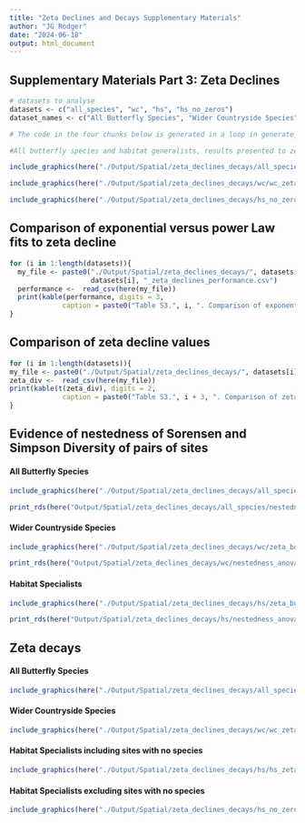 ```yaml
---
title: "Zeta Declines and Decays Supplementary Materials"
author: "JG Rodger"
date: "2024-06-18"
output: html_document
---
```


##  Supplementary Materials Part 3: Zeta Declines

```r
# datasets to analyse
datasets <- c("all_species", "wc", "hs", "hs_no_zeros")
dataset_names <- c("All Butterfly Species", "Wider Countryside Species", "Habitat Specialists including sites with no species", "Habitat Specialists excluding sites with no species" )
```


```r
# The code in the four chunks below is generated in a loop in generate_code_chunks_for_supp_report and manually copied and pasted here 

#All butterfly species and habitat generalists, results presented to zeta order 20, habitat specialists to order 10

```

```r
include_graphics(here("./Output/Spatial/zeta_declines_decays/all_species/all_species_zeta_decline_to_20.png"))
```

```r
include_graphics(here("./Output/Spatial/zeta_declines_decays/wc/wc_zeta_decline_to_20.png"))
```

```r
include_graphics(here("./Output/Spatial/zeta_declines_decays/hs_no_zeros/hs_no_zeros_zeta_decline_to_10.png"))
```

## Comparison of exponential versus power Law fits to zeta decline
```r
for (i in 1:length(datasets)){
  my_file <- paste0("./Output/Spatial/zeta_declines_decays/", datasets[i], "/", 
                    datasets[i], "_zeta_declines_performance.csv")
  performance <-  read_csv(here(my_file))
  print(kable(performance, digits = 3,
             caption = paste0("Table S3.", i, ". Comparison of exponential versus power law fits to zeta decline for ", dataset_names[i])))
}
```

## Comparison of zeta decline values
```r

for (i in 1:length(datasets)){
my_file <- paste0("./Output/Spatial/zeta_declines_decays/", datasets[i], "/", datasets[i], "_zeta_decline_exact.csv")
zeta_div <-  read_csv(here(my_file))
print(kable(t(zeta_div), digits = 2,
             caption = paste0("Table S3.", i + 3, ". Comparison of zeta diversity values for ", dataset_names[i])))
}
```

## Evidence of nestedness of Sorensen and Simpson Diversity of pairs of sites 


#### All Butterfly Species
```r
include_graphics(here("./Output/Spatial/zeta_declines_decays/all_species/zeta_boxplot.png."))
```

```r
print_rds(here("Output/Spatial/zeta_declines_decays/all_species/nestedness_anova_table.rds"), tab_no = "S3.9")
```

#### Wider Countryside Species
```r
include_graphics(here("./Output/Spatial/zeta_declines_decays/wc/zeta_boxplot.png."))
```

```r
print_rds(here("Output/Spatial/zeta_declines_decays/wc/nestedness_anova_table.rds"), tab_no = "S3.10")
```

#### Habitat Specialists
```r
include_graphics(here("./Output/Spatial/zeta_declines_decays/hs/zeta_boxplot.png."))
```

```r
print_rds(here("Output/Spatial/zeta_declines_decays/hs/nestedness_anova_table.rds"), tab_no = "S3.11")
```


## Zeta decays


#### All Butterfly Species
```r
include_graphics(here("./Output/Spatial/zeta_declines_decays/all_species/all_species_zeta_distance_decays.png"))
```

#### Wider Countryside Species
```r
include_graphics(here("./Output/Spatial/zeta_declines_decays/wc/wc_zeta_distance_decays.png"))
```

#### Habitat Specialists including sites with no species
```r
include_graphics(here("./Output/Spatial/zeta_declines_decays/hs/hs_zeta_distance_decays.png"))
```

#### Habitat Specialists excluding sites with no species
```r
include_graphics(here("./Output/Spatial/zeta_declines_decays/hs_no_zeros/hs_no_zeros_zeta_distance_decays.png"))
```

